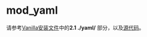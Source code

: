 # mod_yaml

请参考[Vanilla安装文件](../Installation/Linux/Vanilla-installation-files_27591294.mdx#0-about)中的**2.1 ./yaml/** 部分，以及[源代码](https://github.com/signalwire/freeswitch/tree/master/src/mod/languages/mod%5Fyaml)。